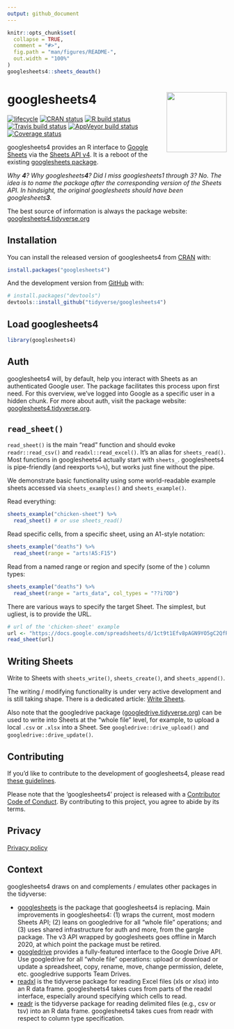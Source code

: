 ```yaml
---
output: github_document
---
```


<!-- README.md is generated from README.Rmd. Please edit that file -->

```r
knitr::opts_chunk$set(
  collapse = TRUE,
  comment = "#>",
  fig.path = "man/figures/README-",
  out.width = "100%"
)
googlesheets4::sheets_deauth()
```

# googlesheets4 <a href='https:/googlesheets4.tidyverse.org'><img src='man/figures/logo.png' align="right" height="138.5" /></a>

<!-- badges: start -->
[![lifecycle](https://img.shields.io/badge/lifecycle-experimental-orange.svg)](https://www.tidyverse.org/lifecycle/#experimental)
[![CRAN status](https://www.r-pkg.org/badges/version/googlesheets4)](https://CRAN.R-project.org/package=googlesheets4)
[![R build status](https://github.com/tidyverse/googlesheets4/workflows/R-CMD-check/badge.svg)](https://github.com/tidyverse/googlesheets4/actions)
[![Travis build status](https://travis-ci.org/tidyverse/googlesheets4.svg?branch=master)](https://travis-ci.org/tidyverse/googlesheets4)
[![AppVeyor build status](https://ci.appveyor.com/api/projects/status/github/tidyverse/googlesheets4?branch=master&svg=true)](https://ci.appveyor.com/project/tidyverse/googlesheets4)
[![Coverage status](https://codecov.io/gh/tidyverse/googlesheets4/branch/master/graph/badge.svg)](https://codecov.io/github/tidyverse/googlesheets4?branch=master)
<!-- badges: end -->

googlesheets4 provides an R interface to [Google Sheets](https://spreadsheets.google.com/) via the [Sheets API v4](https://developers.google.com/sheets/api/). It is a reboot of the existing [googlesheets package](https://cran.r-project.org/package=googlesheets).

*Why **4**? Why googlesheets**4**? Did I miss googlesheets1 through 3? No. The idea is to name the package after the corresponding version of the Sheets API. In hindsight, the original googlesheets should have been googlesheets**3**.*

The best source of information is always the package website: [googlesheets4.tidyverse.org](https://googlesheets4.tidyverse.org) 

## Installation

You can install the released version of googlesheets4 from [CRAN](https://CRAN.R-project.org) with:

```r
install.packages("googlesheets4")
```

And the development version from [GitHub](https://github.com/) with:

```r
# install.packages("devtools")
devtools::install_github("tidyverse/googlesheets4")
```

## Load googlesheets4

```r
library(googlesheets4)
```

## Auth

googlesheets4 will, by default, help you interact with Sheets as an authenticated Google user. The package facilitates this process upon first need. For this overview, we've logged into Google as a specific user in a hidden chunk. For more about auth, visit the package website: [googlesheets4.tidyverse.org](https://googlesheets4.tidyverse.org).

## `read_sheet()`

`read_sheet()` is the main "read" function and should evoke `readr::read_csv()` and `readxl::read_excel()`. It's an alias for `sheets_read()`. Most functions in googlesheets4 actually start with `sheets_`. googlesheets4 is pipe-friendly (and reexports `%>%`), but works just fine without the pipe.

We demonstrate basic functionality using some world-readable example sheets accessed via `sheets_examples()` and `sheets_example()`.

Read everything:

```r
sheets_example("chicken-sheet") %>% 
  read_sheet() # or use sheets_read()
```

Read specific cells, from a specific sheet, using an A1-style notation:
```r
sheets_example("deaths") %>% 
  read_sheet(range = "arts!A5:F15")
```

Read from a named range or region and specify (some of the ) column types:
```r
sheets_example("deaths") %>% 
  read_sheet(range = "arts_data", col_types = "??i?DD")
```

There are various ways to specify the target Sheet. The simplest, but ugliest, is to provide the URL.

```r
# url of the 'chicken-sheet' example
url <- "https://docs.google.com/spreadsheets/d/1ct9t1Efv8pAGN9YO5gC2QfRq2wT4XjNoTMXpVeUghJU"
read_sheet(url)
```

## Writing Sheets

Write to Sheets with `sheets_write()`, `sheets_create()`, and `sheets_append()`.

The writing / modifying functionality is under very active development and is still taking shape. There is a dedicated article: [Write Sheets](https://googlesheets4.tidyverse.org/articles/articles/write-sheets.html).

Also note that the googledrive package 
([googledrive.tidyverse.org](https://googledrive.tidyverse.org)) can be used to write into Sheets at the "whole file" level, for example, to upload a local `.csv` or `.xlsx` into a Sheet. See `googledrive::drive_upload()` and `googledrive::drive_update()`.

## Contributing

If you'd like to contribute to the development of googlesheets4, please read [these guidelines](https://googlesheets4.tidyverse.org/CONTRIBUTING.html).

Please note that the 'googlesheets4' project is released with a [Contributor Code of Conduct](https://googlesheets4.tidyverse.org/CODE_OF_CONDUCT.html). By contributing to this project, you agree to abide by its terms.

## Privacy

[Privacy policy](https://www.tidyverse.org/google_privacy_policy)

## Context

googlesheets4 draws on and complements / emulates other packages in the tidyverse:

  * [googlesheets](https://cran.r-project.org/package=googlesheets) is the package that googlesheets4 is replacing. Main improvements in googlesheets4: (1) wraps the current, most modern Sheets API; (2) leans on googledrive for all "whole file" operations; and (3) uses shared infrastructure for auth and more, from the gargle package. The v3 API wrapped by googlesheets goes offline in March 2020, at which point the package must be retired.
  * [googledrive](https://googledrive.tidyverse.org) provides a fully-featured interface to the Google Drive API. Use googledrive for all "whole file" operations: upload or download or update a spreadsheet, copy, rename, move, change permission, delete, etc. googledrive supports Team Drives.
  * [readxl](https://readxl.tidyverse.org) is the tidyverse package for reading Excel files (xls or xlsx) into an R data frame. googlesheets4 takes cues from parts of the readxl interface, especially around specifying which cells to read.
  * [readr](https://readr.tidyverse.org) is the tidyverse package for reading delimited files (e.g., csv or tsv) into an R data frame. googlesheets4 takes cues from readr with respect to column type specification.
